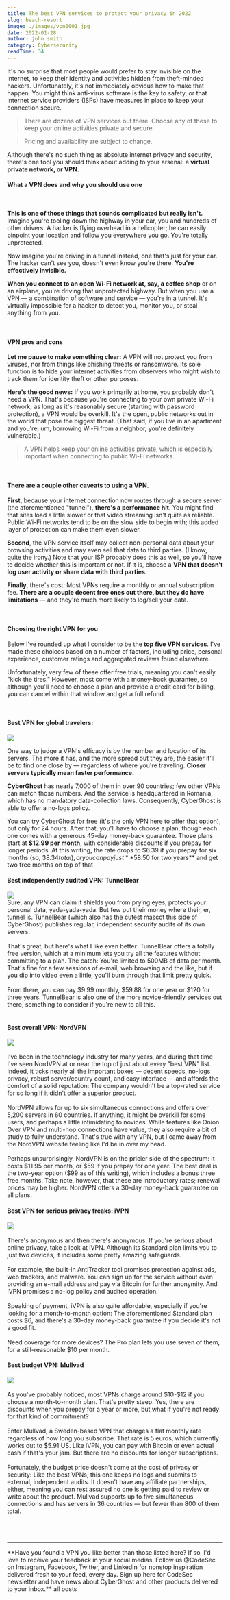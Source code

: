 ```yaml
---
title: The best VPN services to protect your privacy in 2022
slug: beach-resort
image: ./images/vpn0001.jpg
date: 2022-01-28
author: john smith
category: Cybersecurity
readTime: 34
---
```



<p>
  It's no surprise that most people would prefer to stay invisible on the
  internet, to keep their identity and activities hidden from theft-minded
  hackers. Unfortunately, it's not immediately obvious how to make that happen.
  You might think anti-virus software is the key to safety, or that internet
  service providers (ISPs) have measures in place to keep your connection
  secure.
</p>

<blockquote>
  There are dozens of VPN services out there. Choose any of these to keep your
  online activities private and secure.
</blockquote>

<blockquote display="info">
  Pricing and availability are subject to change.
</blockquote>

Although there's no such thing as absolute internet privacy and security,
there's one tool you should think about adding to your arsenal: a **virtual
private network, or VPN.**

<h4>What a VPN does and why you should use one</h4>
<br />

**This is one of those things that sounds complicated but really isn't.** Imagine
you're tooling down the highway in your car, you and hundreds of other
drivers. A hacker is flying overhead in a helicopter; he can easily pinpoint
your location and follow you everywhere you go. You're totally unprotected.

Now imagine you're driving in a tunnel instead, one that's just for your car.
The hacker can't see you, doesn't even know you're there. **You're effectively
invisible.**

**When you connect to an open Wi-Fi network at, say, a coffee shop** or on an
airplane, you're driving that unprotected highway. But when you use a VPN — a
combination of software and service — you're in a tunnel. It's virtually
impossible for a hacker to detect you, monitor you, or steal anything from
you.

<br />

<h4>VPN pros and cons</h4>

**Let me pause to make something clear:** A VPN will not protect you from viruses,
nor from things like phishing threats or ransomware. Its sole function is to
hide your internet activities from observers who might wish to track them for
identity theft or other purposes.

**Here's the good news:** If you work primarily at home, you probably don't need a
VPN. That's because you're connecting to your own private Wi-Fi network; as
long as it's reasonably secure (starting with password protection), a VPN
would be overkill. It's the open, public networks out in the world that pose
the biggest threat. (That said, if you live in an apartment and you're, um,
borrowing Wi-Fi from a neighbor, you're definitely vulnerable.)

<blockquote>
  A VPN helps keep your online activities private, which is especially important
  when connecting to public Wi-Fi networks.
</blockquote>
<br />

<h4>There are a couple other caveats to using a VPN.</h4>

**First**, because your internet connection now routes through a secure server (the aforementioned "tunnel"), **there's a performance hit**. You might find that sites load a little slower or that video streaming isn't quite as reliable. Public Wi-Fi networks tend to be on the slow side to begin with; this added layer of protection can make them even slower.

**Second**, the VPN service itself may collect non-personal data about your browsing activities and may even sell that data to third parties. (I know, quite the irony.) Note that your ISP probably does this as well, so you'll have to decide whether this is important or not. If it is, choose a **VPN that doesn't log user activity or share data with third parties.**

**Finally**, there's cost: Most VPNs require a monthly or annual subscription fee. **There are a couple decent free ones out there, but they do have limitations** — and they're much more likely to log/sell your data.

<br />

<h4>Choosing the right VPN for you</h4>

Below I've rounded up what I consider to be the **top five VPN services**. I've made these choices based on a number of factors, including price, personal experience, customer ratings and aggregated reviews found elsewhere.

Unfortunately, very few of these offer free trials, meaning you can't easily "kick the tires." However, most come with a money-back guarantee, so although you'll need to choose a plan and provide a credit card for billing, you can cancel within that window and get a full refund.

<br />

<h4>Best VPN for global travelers:</h4>

<img className="img-vpn-ghost" src="./images/cyberghost.png" />
<br />

One way to judge a VPN's efficacy is by the number and location of its servers. The more it has, and the more spread out they are, the easier it'll be to find one close by — regardless of where you're traveling. **Closer servers typically mean faster performance.**

**CyberGhost** has nearly 7,000 of them in over 90 countries; few other VPNs can match those numbers. And the service is headquartered in Romania, which has no mandatory data-collection laws. Consequently, CyberGhost is able to offer a no-logs policy.

You can try CyberGhost for free (it's the only VPN here to offer that option), but only for 24 hours. After that, you'll have to choose a plan, though each one comes with a generous 45-day money-back guarantee. Those plans start at **$12.99 per month**, with considerable discounts if you prepay for longer periods. At this writing, the rate drops to $6.39 if you prepay for six months (so, $38.34 total), or you can pay just **$58.50 for two years** and get two free months on top of that

<h4>Best independently audited VPN: TunnelBear</h4>
<img className="img-vpn-ghost" src="./images/TunnelBear02.png" />
<br />
Sure, any VPN can claim it shields you from prying eyes, protects your personal data,
yada-yada-yada. But few put their money where their, er, tunnel is. TunnelBear (which
also has the cutest mascot this side of CyberGhost) publishes regular, independent
security audits of its own servers.
<br />
<br />
That's great, but here's what I like even better: TunnelBear offers a totally
free version, which at a minimum lets you try all the features without
committing to a plan. The catch: You're limited to 500MB of data per month.
That's fine for a few sessions of e-mail, web browsing and the like, but if you
dip into video even a little, you'll burn through that limit pretty quick.
<br />
<br />
From there, you can pay $9.99 monthly, $59.88 for one year or $120 for three years.
TunnelBear is also one of the more novice-friendly services out there, something
to consider if you're new to all this.
<br />
<br />
<h4>Best overall VPN: NordVPN</h4>
<img className="img-vpn-ghost" src="./images/nordvpn.png" />
<br />
<br />
I've been in the technology industry for many years, and during that time I've
seen NordVPN at or near the top of just about every "best VPN" list. Indeed, it
ticks nearly all the important boxes — decent speeds, no-logs privacy, robust
server/country count, and easy interface — and affords the comfort of a solid
reputation: The company wouldn't be a top-rated service for so long if it didn't
offer a superior product.
<br />
<br />
NordVPN allows for up to six simultaneous connections and offers over 5,200 servers
in 60 countries. If anything, it might be overkill for some users, and perhaps a
little intimidating to novices. While features like Onion Over VPN and multi-hop
connections have value, they also require a bit of study to fully understand. That's
true with any VPN, but I came away from the NordVPN website feeling like I'd be in
over my head.
<br />
<br />
Perhaps unsurprisingly, NordVPN is on the pricier side of the spectrum: It costs
$11.95 per month, or $59 if you prepay for one year. The best deal is the
two-year option ($99 as of this writing), which includes a bonus three free
months. Take note, however, that these are introductory rates; renewal prices
may be higher. NordVPN offers a 30-day money-back guarantee on all plans.

<h4>Best VPN for serious privacy freaks: iVPN</h4>
<img className="img-vpn-ghost" src="./images/ipn03.png" />
<br />
<br />
There's anonymous and then there's anonymous. If you're serious about online
privacy, take a look at iVPN. Although its Standard plan limits you to just two
devices, it includes some pretty amazing safeguards.
<br />
<br />
For example, the built-in AntiTracker tool promises protection against ads, web trackers,
and malware. You can sign up for the service without even providing an e-mail address
and pay via Bitcoin for further anonymity. And iVPN promises a no-log policy and
audited operation.
<br />
<br />
Speaking of payment, iVPN is also quite affordable, especially if you're looking
for a month-to-month option: The aforementioned Standard plan costs $6, and
there's a 30-day money-back guarantee if you decide it's not a good fit.
<br />
<br />
Need coverage for more devices? The Pro plan lets you use seven of them, for a still-reasonable
$10 per month.

<h4>Best budget VPN: Mullvad</h4>
<img className="img-vpn-ghost" src="./images/mullvad.png" />
<br />
<br />
As you've probably noticed, most VPNs charge around $10-$12 if you choose a
month-to-month plan. That's pretty steep. Yes, there are discounts when you
prepay for a year or more, but what if you're not ready for that kind of
commitment?
<br />
<br />
Enter Mullvad, a Sweden-based VPN that charges a flat monthly rate regardless of
how long you subscribe. That rate is 5 euros, which currently works out to $5.91
US. Like iVPN, you can pay with Bitcoin or even actual cash if that's your jam. But
there are no discounts for longer subscriptions.
<br />
<br />
Fortunately, the budget price doesn't come at the cost of privacy or security:
Like the best VPNs, this one keeps no logs and submits to external, independent
audits. It doesn't have any affiliate partnerships, either, meaning you can rest
assured no one is getting paid to review or write about the product. Mullvad
supports up to five simultaneous connections and has servers in 36 countries —
but fewer than 800 of them total.
<br />
<br />
<br />
<br />
<hr />
**Have you found a VPN you like better than those listed here? If so, I'd love
to receive your feedback in your social medias. Follow us @CodeSec on Instagram,
Facebook, Twitter, and LinkedIn for nonstop inspiration delivered fresh to your
feed, every day. Sign up here for CodeSec newsletter and have news about
CyberGhost and other products delivered to your inbox.**

<Link to="/posts" className="btn center-btn">
  all posts
</Link>
